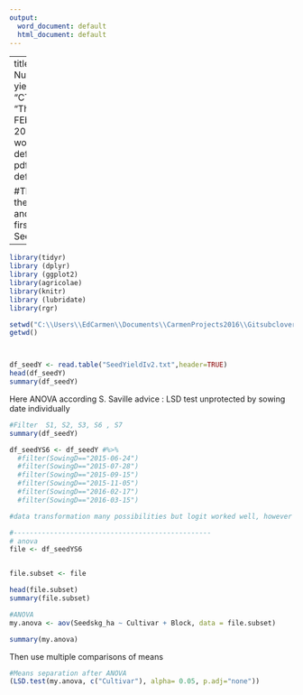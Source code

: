 ```yaml
---
output:
  word_document: default
  html_document: default
---
```

---
title: "Seed Number and yield   "
author: "CT"
date: "Thursday, FEbruary 19, 2016"
output:
  word_document: default
  pdf_document: default
  
  #This script  reads the SeedBurrYield and tests Data first anaylsed in SeedYieldProject1
---

```r
library(tidyr)
library (dplyr)
library (ggplot2)
library(agricolae)
library(knitr)
library (lubridate)
library(rgr)
```


```r
setwd("C:\\Users\\EdCarmen\\Documents\\CarmenProjects2016\\Gitsubclover\\SeedYieldIv2")
getwd()



df_seedY <- read.table("SeedYieldIv2.txt",header=TRUE)
head(df_seedY)
summary(df_seedY)


```


Here ANOVA according S. Saville advice : LSD test unprotected by sowing date individually

```r
#Filter  S1, S2, S3, S6 , S7 
summary(df_seedY)

df_seedYS6 <- df_seedY #%>%
  #filter(SowingD=="2015-06-24")
  #filter(SowingD=="2015-07-28")
  #filter(SowingD=="2015-09-15")
  #filter(SowingD=="2015-11-05")
  #filter(SowingD=="2016-02-17")
  #filter(SowingD=="2016-03-15")

#data transformation many possibilities but logit worked well, however little difference between real and transformed numbers 

#-------------------------------------------------
# anova 
file <- df_seedYS6


file.subset <- file 

head(file.subset)
summary(file.subset)


```

```r
#ANOVA
my.anova <- aov(Seedskg_ha ~ Cultivar + Block, data = file.subset)

summary(my.anova)
```

Then use multiple comparisons of means
```r
#Means separation after ANOVA
(LSD.test(my.anova, c("Cultivar"), alpha= 0.05, p.adj="none")) 
```


